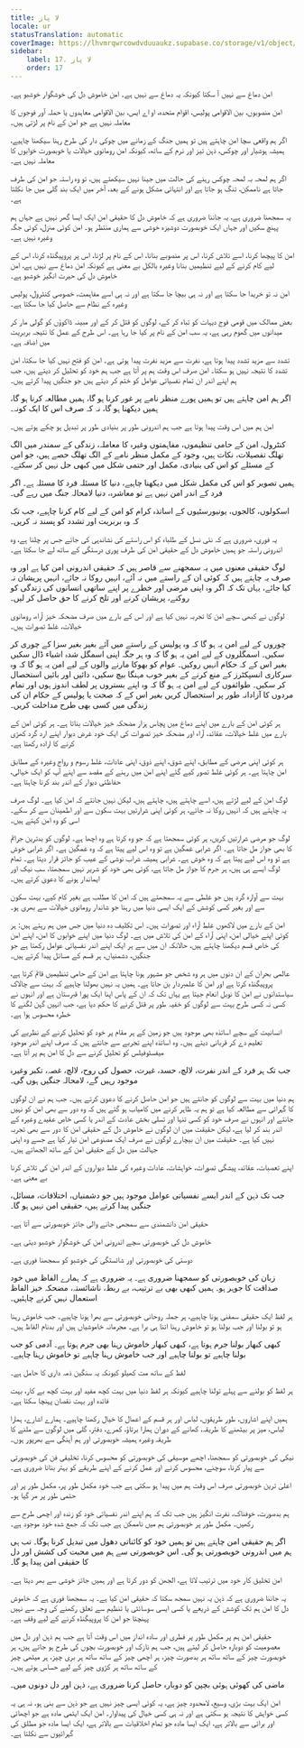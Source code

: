 ```yaml
---
title: لا پاز
locale: ur
statusTranslation: automatic
coverImage: https://lhvmrqwrcowdvduuaukz.supabase.co/storage/v1/object/public/strapi-uploads/small_cover-educacion-fundamental.webp-2d51a7828a2b1309555be27f7e2a61a0.webp
sidebar:
    label: 17. لا پاز
    order: 17
---
```

امن دماغ سے نہیں آ سکتا کیونکہ یہ دماغ سے نہیں ہے۔ امن خاموش دل کی خوشگوار خوشبو ہے۔

امن منصوبوں، بین الاقوامی پولیس، اقوام متحدہ، او اے ایس، بین الاقوامی معاہدوں یا حملہ آور فوجوں کا معاملہ نہیں ہے جو امن کے نام پر لڑتی ہیں۔

اگر ہم واقعی سچا امن چاہتے ہیں تو ہمیں جنگ کے زمانے میں چوکی دار کی طرح رہنا سیکھنا چاہیے، ہمیشہ ہوشیار اور چوکس، ذہن تیز اور نرم کے ساتھ، کیونکہ امن رومانوی خیالات یا خوبصورت خوابوں کا معاملہ نہیں ہے۔

اگر ہم لمحہ بہ لمحہ چوکس رہنے کی حالت میں جینا نہیں سیکھتے ہیں، تو وہ راستہ جو امن کی طرف جاتا ہے ناممکن، تنگ ہو جاتا ہے اور انتہائی مشکل ہونے کے بعد، آخر میں ایک بند گلی میں جا نکلتا ہے۔

یہ سمجھنا ضروری ہے، یہ جاننا ضروری ہے کہ خاموش دل کا حقیقی امن ایک ایسا گھر نہیں ہے جہاں ہم پہنچ سکیں اور جہاں ایک خوبصورت دوشیزہ خوشی سے ہماری منتظر ہو۔ امن کوئی منزل، کوئی جگہ وغیرہ نہیں ہے۔

امن کا پیچھا کرنا، اسے تلاش کرنا، اس پر منصوبے بنانا، اس کے نام پر لڑنا، اس پر پروپیگنڈہ کرنا، اس کے لیے کام کرنے کے لیے تنظیمیں بنانا وغیرہ بالکل بے معنی ہے کیونکہ امن دماغ سے نہیں ہے، امن خاموش دل کی حیرت انگیز خوشبو ہے۔

امن نہ تو خریدا جا سکتا ہے اور نہ ہی بیچا جا سکتا ہے اور نہ ہی اسے مفاہمت، خصوصی کنٹرول، پولیس وغیرہ کے نظام سے حاصل کیا جا سکتا ہے۔

بعض ممالک میں قومی فوج دیہات کو تباہ کر کے، لوگوں کو قتل کر کے اور مبینہ ڈاکوؤں کو گولی مار کر میدانوں میں گھوم رہی ہے، یہ سب امن کے نام پر کیا جا رہا ہے۔ اس طرح کے عمل کا نتیجہ بربریت میں اضافہ ہے۔

تشدد سے مزید تشدد پیدا ہوتا ہے، نفرت سے مزید نفرت پیدا ہوتی ہے۔ امن کو فتح نہیں کیا جا سکتا، امن تشدد کا نتیجہ نہیں ہو سکتا۔ امن صرف اس وقت ہم پر آتا ہے جب ہم خود کو تحلیل کر دیتے ہیں، جب ہم اپنے اندر ان تمام نفسیاتی عوامل کو ختم کر دیتے ہیں جو جنگیں پیدا کرتے ہیں۔

اگر ہم امن چاہتے ہیں تو ہمیں پورے منظر نامے پر غور کرنا ہو گا، ہمیں مطالعہ کرنا ہو گا، ہمیں دیکھنا ہو گا، نہ کہ صرف اس کا ایک کونہ۔

امن ہم میں اس وقت پیدا ہوتا ہے جب ہم اندرونی طور پر بنیادی طور پر تبدیل ہو چکے ہوتے ہیں۔

کنٹرول، امن کے حامی تنظیموں، مفاہمتوں وغیرہ کا معاملہ، زندگی کے سمندر میں الگ تھلگ تفصیلات، نکات ہیں، وجود کے مکمل منظر نامے کے الگ تھلگ حصے ہیں، جو امن کے مسئلے کو اس کی بنیادی، مکمل اور حتمی شکل میں کبھی حل نہیں کر سکتے۔

ہمیں تصویر کو اس کی مکمل شکل میں دیکھنا چاہیے، دنیا کا مسئلہ فرد کا مسئلہ ہے۔ اگر فرد کے اندر امن نہیں ہے تو معاشرہ، دنیا لامحالہ جنگ میں رہے گی۔

اسکولوں، کالجوں، یونیورسٹیوں کے اساتذہ کرام کو امن کے لیے کام کرنا چاہیے، جب تک کہ وہ بربریت اور تشدد کو پسند نہ کریں۔

یہ فوری، ضروری ہے کہ نئی نسل کے طلباء کو اس راستے کی نشاندہی کی جائے جس پر چلنا ہے، وہ اندرونی راستہ جو ہمیں خاموش دل کے حقیقی امن کی طرف پوری درستگی کے ساتھ لے جا سکتا ہے۔

لوگ حقیقی معنوں میں یہ سمجھنے سے قاصر ہیں کہ حقیقی اندرونی امن کیا ہے اور وہ صرف یہ چاہتے ہیں کہ کوئی ان کے راستے میں نہ آئے، انہیں روکا نہ جائے، انہیں پریشان نہ کیا جائے، یہاں تک کہ اگر وہ اپنی مرضی اور خطرے پر اپنے ساتھی انسانوں کی زندگی کو روکنے، پریشان کرنے اور تلخ کرنے کا حق حاصل کر لیں۔

لوگوں نے کبھی سچے امن کا تجربہ نہیں کیا ہے اور اس کے بارے میں صرف مضحکہ خیز آراء، رومانوی خیالات، غلط تصورات ہیں۔

چوروں کے لیے امن یہ ہو گا کہ وہ پولیس کے راستے میں آئے بغیر بغیر سزا کے چوری کر سکیں۔ اسمگلروں کے لیے امن یہ ہو گا کہ وہ ہر جگہ اپنی اسمگل شدہ اشیاء ڈال سکیں بغیر اس کے کہ حکام انہیں روکیں۔ عوام کو بھوکا مارنے والوں کے لیے امن یہ ہو گا کہ وہ سرکاری انسپکٹرز کے منع کرنے کے بغیر خوب مہنگا بیچ سکیں، دائیں اور بائیں استحصال کر سکیں۔ طوائفوں کے لیے امن یہ ہو گا کہ وہ اپنے بستروں پر لطف اندوز ہوں اور تمام مردوں کا آزادانہ طور پر استحصال کریں بغیر اس کے کہ صحت یا پولیس کے حکام ان کی زندگی میں کسی بھی طرح مداخلت کریں۔

ہر کوئی امن کے بارے میں اپنے دماغ میں پچاس ہزار مضحکہ خیز خیالات بناتا ہے۔ ہر کوئی امن کے بارے میں غلط خیالات، عقائد، آراء اور مضحکہ خیز تصورات کی ایک خود غرض دیوار اپنے ارد گرد کھڑی کرنے کا ارادہ رکھتا ہے۔

ہر کوئی اپنی مرضی کے مطابق، اپنے شوق، اپنے ذوق، اپنی عادات، غلط رسوم و رواج وغیرہ کے مطابق امن چاہتا ہے۔ ہر کوئی غلط تصور کیے گئے اپنے امن میں رہنے کے مقصد سے اپنے آپ کو ایک خیالی، حفاظتی دیوار کے اندر بند کرنا چاہتا ہے۔

لوگ امن کے لیے لڑتے ہیں، اسے چاہتے ہیں، چاہتے ہیں، لیکن نہیں جانتے کہ امن کیا ہے۔ لوگ صرف یہ چاہتے ہیں کہ انہیں روکا نہ جائے، ہر کوئی اپنی شرارتیں بہت سکون سے اور اطمینان سے کر سکے۔ اسی کو وہ امن کہتے ہیں۔

لوگ جو مرضی شرارتیں کریں، ہر کوئی سمجھتا ہے کہ جو وہ کرتا ہے وہ اچھا ہے۔ لوگوں کو بدترین جرائم کا بھی جواز مل جاتا ہے۔ اگر شرابی غمگین ہے تو وہ اس لیے پیتا ہے کہ وہ غمگین ہے۔ اگر شرابی خوش ہے تو وہ اس لیے پیتا ہے کہ وہ خوش ہے۔ شرابی ہمیشہ شراب نوشی کے عیب کو جائز قرار دیتا ہے۔ تمام لوگ ایسے ہی ہیں، ہر جرم کا جواز مل جاتا ہے، کوئی بھی خود کو شریر نہیں سمجھتا، سب نیک اور ایماندار ہونے کا دعویٰ کرتے ہیں۔

بہت سے آوارہ گرد ہیں جو غلطی سے یہ سمجھتے ہیں کہ امن کا مطلب ہے بغیر کام کیے، بہت سکون سے اور بغیر کسی کوشش کے ایک ایسی دنیا میں رہنا جو شاندار رومانوی خیالات سے بھری ہو۔

امن کے بارے میں لاکھوں غلط آراء اور تصورات ہیں۔ اس تکلیف دہ دنیا میں جس میں ہم رہتے ہیں: ہر کوئی اپنے خیالی امن، اپنی آراء کے امن کی تلاش میں ہے۔ لوگ دنیا میں اپنے خوابوں کا امن، اپنے امن کی خاص قسم دیکھنا چاہتے ہیں، حالانکہ ان میں سے ہر ایک اپنے اندر نفسیاتی عوامل رکھتا ہے جو جنگیں، دشمنیاں، ہر قسم کے مسائل پیدا کرتے ہیں۔

عالمی بحران کے ان دنوں میں ہر وہ شخص جو مشہور ہونا چاہتا ہے امن کے حامی تنظیمیں قائم کرتا ہے، پروپیگنڈہ کرتا ہے اور امن کا علمبردار بن جاتا ہے۔ ہمیں یہ نہیں بھولنا چاہیے کہ بہت سے چالاک سیاستدانوں نے امن کا نوبل انعام جیتا ہے یہاں تک کہ ان کے پاس اپنا ایک پورا قبرستان ہے اور انہوں نے کسی نہ کسی طرح بہت سے لوگوں کو خفیہ طور پر قتل کرنے کا حکم دیا ہے، جب انہیں گہن لگنے کا خطرہ محسوس ہوا ہے۔

انسانیت کے سچے اساتذہ بھی موجود ہیں جو زمین کے ہر مقام پر خود کو تحلیل کرنے کے نظریے کی تعلیم دے کر قربانی دیتے ہیں۔ وہ اساتذہ اپنے تجربے سے جانتے ہیں کہ صرف اپنے اندر موجود میفسٹوفیلس کو تحلیل کرنے سے دل کا امن ہم پر آتا ہے۔

جب تک ہر فرد کے اندر نفرت، لالچ، حسد، غیرت، حصول کی روح، لالچ، غصہ، تکبر وغیرہ موجود رہیں گے، لامحالہ جنگیں ہوں گی۔

ہم دنیا میں بہت سے لوگوں کو جانتے ہیں جو امن حاصل کرنے کا دعویٰ کرتے ہیں۔ جب ہم نے ان لوگوں کا گہرائی سے مطالعہ کیا ہے تو ہم یہ ظاہر کرنے میں کامیاب ہو گئے ہیں کہ وہ دور سے بھی امن کو نہیں جانتے اور انہوں نے صرف خود کو کسی تنہا اور تسلی بخش عادت کے اندر یا کسی خاص عقیدے وغیرہ کے اندر بند کر لیا ہے، لیکن حقیقت میں ان لوگوں نے خاموش دل کے حقیقی امن کا دور سے بھی تجربہ نہیں کیا ہے۔ حقیقت میں ان بیچارے لوگوں نے صرف ایک مصنوعی امن تیار کیا ہے جسے وہ اپنی جہالت میں دل کے حقیقی امن کے ساتھ الجھاتے ہیں۔

اپنے تعصبات، عقائد، پیشگی تصورات، خواہشات، عادات وغیرہ کی غلط دیواروں کے اندر امن کی تلاش کرنا بے معنی ہے۔

جب تک ذہن کے اندر ایسے نفسیاتی عوامل موجود ہیں جو دشمنیاں، اختلافات، مسائل، جنگیں پیدا کرتے ہیں، حقیقی امن نہیں ہو گا۔

حقیقی امن دانشمندی سے سمجھی جانے والی جائز خوبصورتی سے آتا ہے۔

خاموش دل کی خوبصورتی سچے اندرونی امن کی خوشگوار خوشبو دیتی ہے۔

دوستی کی خوبصورتی اور شائستگی کی خوشبو کو سمجھنا فوری ہے۔

زبان کی خوبصورتی کو سمجھنا ضروری ہے۔ یہ ضروری ہے کہ ہمارے الفاظ میں خود صداقت کا جوہر ہو۔ ہمیں کبھی بھی بے ترتیب، بے ربط، ناشائستہ، مضحکہ خیز الفاظ استعمال نہیں کرنے چاہئیں۔

ہر لفظ ایک حقیقی سمفنی ہونا چاہیے، ہر جملہ روحانی خوبصورتی سے بھرا ہونا چاہیے۔ جب خاموش رہنا ہو تو بولنا اور جب بولنا ہو تو خاموش رہنا اتنا ہی برا ہے۔ مجرمانہ خاموشیاں ہیں اور بدنام الفاظ ہیں۔

کبھی کبھار بولنا جرم ہوتا ہے، کبھی کبھار خاموش رہنا بھی جرم ہوتا ہے۔ آدمی کو جب بولنا چاہیے تو بولنا چاہیے اور جب خاموش رہنا چاہیے تو خاموش رہنا چاہیے۔

لفظ کے ساتھ مت کھیلو کیونکہ یہ سنگین ذمہ داری کا حامل ہے۔

ہر لفظ کو بولنے سے پہلے تولنا چاہیے کیونکہ ہر لفظ دنیا میں بہت کچھ مفید اور بہت کچھ بے کار، بہت فائدہ اور بہت نقصان پہنچا سکتا ہے۔

ہمیں اپنے اشاروں، طور طریقوں، لباس اور ہر قسم کے اعمال کا خیال رکھنا چاہیے۔ ہمارے اشارے، ہمارا لباس، میز پر بیٹھنے کا طریقہ، کھانے کے دوران ہمارا برتاؤ، کمرے، دفتر، گلی میں لوگوں سے ملنے کا طریقہ وغیرہ ہمیشہ خوبصورتی اور ہم آہنگی سے بھرپور ہوں۔

نیکی کی خوبصورتی کو سمجھنا، اچھے موسیقی کی خوبصورتی کو محسوس کرنا، تخلیقی فن کی خوبصورتی سے پیار کرنا، سوچنے، محسوس کرنے اور عمل کرنے کے اپنے طریقے کو بہتر بنانا ضروری ہے۔

اعلیٰ ترین خوبصورتی صرف اس وقت ہم میں پیدا ہو سکتی ہے جب خود مکمل طور پر، مکمل طور پر اور حتمی طور پر مر گیا ہو۔

ہم بدصورت، خوفناک، نفرت انگیز ہیں جب تک کہ ہم اپنے اندر نفسیاتی خود کو زندہ اور اچھی طرح سے رکھیں۔ مکمل طور پر خوبصورتی ہم میں ناممکن ہے جب تک کہ جمع شدہ خود موجود ہے۔

اگر ہم حقیقی امن چاہتے ہیں تو ہمیں خود کو کائناتی دھول میں تبدیل کرنا ہوگا۔ تب ہی ہم میں اندرونی خوبصورتی ہو گی۔ اس خوبصورتی سے ہم میں محبت کی کشش اور دل کا حقیقی امن پیدا ہو گا۔

امن تخلیق کار خود میں ترتیب لاتا ہے، الجھن کو دور کرتا ہے اور ہمیں جائز خوشی سے بھر دیتا ہے۔

یہ جاننا ضروری ہے کہ ذہن یہ نہیں سمجھ سکتا کہ حقیقی امن کیا ہے۔ یہ سمجھنا فوری ہے کہ خاموش دل کا امن ہم تک کوشش کے ذریعے یا کسی ایسی سوسائٹی یا تنظیم سے تعلق رکھنے کی وجہ سے نہیں پہنچتا جو امن کا پروپیگنڈہ کرنے کے لیے وقف ہے۔

حقیقی امن ہم پر مکمل طور پر فطری اور سادہ انداز میں اس وقت آتا ہے جب ہم ذہن اور دل میں معصومیت کو دوبارہ حاصل کر لیتے ہیں، جب ہم نازک اور خوبصورت بچوں کی طرح ہو جاتے ہیں، ہر خوبصورت چیز کے ساتھ ساتھ ہر بدصورت چیز، ہر اچھی چیز کے ساتھ ساتھ ہر بری چیز، ہر میٹھی چیز کے ساتھ ساتھ ہر کڑوی چیز کے لیے حساس ہوتے ہیں۔

ماضی کی کھوئی ہوئی بچپن کو دوبارہ حاصل کرنا ضروری ہے، ذہن اور دل دونوں میں۔

امن ایک بہت بڑی، وسیع، لامحدود چیز ہے، یہ کوئی ایسی چیز نہیں ہے جو ذہن سے بنی ہو، نہ ہی یہ کسی خواہش کا نتیجہ ہو سکتی ہے اور نہ ہی کسی خیال کی پیداوار۔ امن ایک ایٹمی مادہ ہے جو اچھائی اور برائی سے بالاتر ہے، ایک ایسا مادہ جو تمام اخلاقیات سے بالاتر ہے، ایک ایسا مادہ جو مطلق کی گہرائیوں سے نکلتا ہے۔

